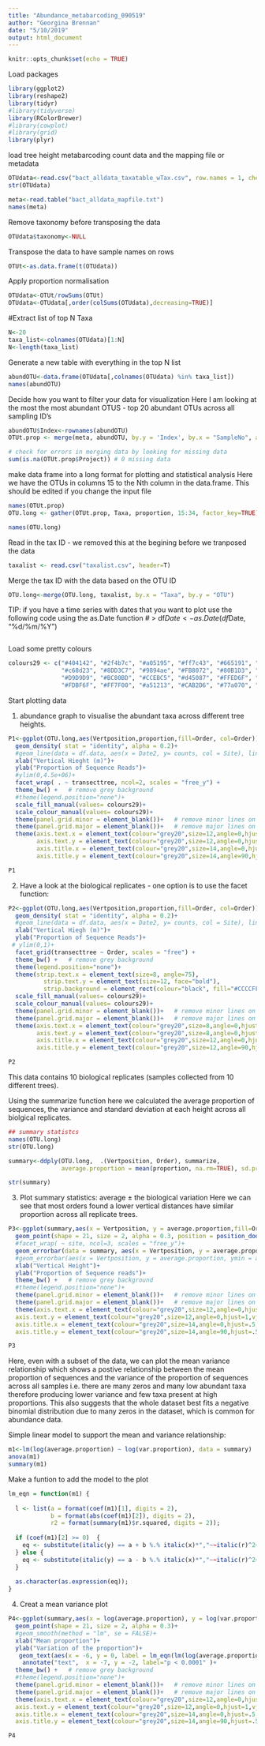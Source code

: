 ```yaml
---
title: "Abundance_metabarcoding_090519"
author: "Georgina Brennan" 
date: "5/10/2019"
output: html_document
---
```


```r
knitr::opts_chunk$set(echo = TRUE)
```
Load packages
```r
library(ggplot2)
library(reshape2)
library(tidyr)
#library(tidyverse)
library(RColorBrewer)
#library(cowplot)
#library(grid)
library(plyr)


```
load tree height metabarcoding count data and the mapping file or metadata

```r

OTUdata<-read.csv("bact_alldata_taxatable_wTax.csv", row.names = 1, check.names =FALSE)
str(OTUdata)

meta<-read.table("bact_alldata_mapfile.txt")
names(meta)
```
Remove taxonomy before transposing the data
```r
OTUdata$taxonomy<-NULL

```
Transpose the data to have sample names on rows

```r
OTUt<-as.data.frame(t(OTUdata))

```
Apply proportion normalisation

```r
OTUdata<-OTUt/rowSums(OTUt)
OTUdata<-OTUdata[,order(colSums(OTUdata),decreasing=TRUE)]
```
#Extract list of top N Taxa

```r
N<-20
taxa_list<-colnames(OTUdata)[1:N]
N<-length(taxa_list)
```

Generate a new table with everything in the top N list

```r

abundOTU<-data.frame(OTUdata[,colnames(OTUdata) %in% taxa_list])
names(abundOTU)

```
Decide how you want to filter your data for visualization 
Here I am looking at the most the most abundant OTUS - top 20 abundant OTUs across all sampling ID's

```r
abundOTU$Index<-rownames(abundOTU)
OTUt.prop <- merge(meta, abundOTU, by.y = 'Index', by.x = "SampleNo", all=FALSE)

# check for errors in merging data by looking for missing data
sum(is.na(OTUt.prop$Project)) # 0 missing data 

```
make data frame into a long format for plotting and statistical analysis 
Here we have the OTUs in columns 15 to the Nth column in the data.frame. This should be edited if you change the input file

```r
names(OTUt.prop)
OTU.long <- gather(OTUt.prop, Taxa, proportion, 15:34, factor_key=TRUE)

names(OTU.long)

```

Read in the tax ID - we removed this at the begining before we tranposed the data

```r
taxalist <- read.csv("taxalist.csv", header=T)

```
Merge the tax ID with the data based on the OTU ID

```r
OTU.long<-merge(OTU.long, taxalist, by.x = "Taxa", by.y = "OTU")
```
TIP: if you have a time series with dates that you want to plot use the following code using the as.Date function 
# > df$Date <- as.Date(df$Date, "%d/%m/%Y") 

```r
```

Load some pretty colours

```r
colours29 <- c("#404142", "#2f4b7c", "#a05195", "#ff7c43", "#665191", "#e0e084",
               "#c68d23", "#8DD3C7", "#9894ae", "#FB8072", "#80B1D3", "#f95d6a", "#B3DE69", "#FCCDE5", 
               "#D9D9D9", "#BC80BD", "#CCEBC5", "#d45087", "#FFED6F", "#1F78B4", "#33A02C", "#FB9A99", 
               "#FDBF6F", "#FF7F00", "#a51213", "#CAB2D6", "#77a070", "#B15928", "#003f5c")
```


Start plotting data 

1) abundance graph to visualise the abundant taxa across different tree heights.


```r
P1<-ggplot(OTU.long,aes(Vertposition,proportion,fill=Order, col=Order)) +
  geom_density( stat = "identity", alpha = 0.2)+
  #geom_line(data = df.data, aes(x = Date2, y= counts, col = Site), linetype = "dashed")+
  xlab("Vertical Hieght (m)")+
  ylab("Proportion of Sequence Reads")+
  #ylim(0,4.5e+06)+
  facet_wrap( . ~ transecttree, ncol=2, scales = "free_y") +
  theme_bw() +   # remove grey background
  #theme(legend.position="none")+
  scale_fill_manual(values= colours29)+
  scale_colour_manual(values= colours29)+
  theme(panel.grid.minor = element_blank())+   # remove minor lines on plot
  theme(panel.grid.major = element_blank())+   # remove major lines on plot
  theme(axis.text.x = element_text(colour="grey20",size=12,angle=0,hjust=.5,vjust=.5,face="plain"),  #horizontal axis text, grey, size 16, no angle etc.
        axis.text.y = element_text(colour="grey20",size=12,angle=0,hjust=1,vjust=0,face="plain"),     #vertical axis text, grey, size 16, no angle etc.
        axis.title.x = element_text(colour="grey20",size=14,angle=0,hjust=.5,vjust=0,face="plain"),   #horizontal axis label, grey, size 20, no angle etc.
        axis.title.y = element_text(colour="grey20",size=14,angle=90,hjust=.5,vjust=.5,face="plain")) #vertical axis label, grey, size 20, no angle etc.

P1

```

2) Have a look at the biological replicates - one option is to use the facet function:

```r

P2<-ggplot(OTU.long,aes(Vertposition,proportion,fill=Order, col=Order)) +
  geom_density( stat = "identity", alpha = 0.2)+
  #geom_line(data = df.data, aes(x = Date2, y= counts, col = Site), linetype = "dashed")+
  xlab("Vertical Hiegh (m)")+
  ylab("Proportion of Sequence Reads")+
 # ylim(0,1)+
  facet_grid(transecttree ~ Order, scales = "free") +
  theme_bw() +   # remove grey background
  theme(legend.position="none")+
  theme(strip.text.x = element_text(size=8, angle=75),
          strip.text.y = element_text(size=12, face="bold"),
          strip.background = element_rect(colour="black", fill="#CCCCFF"))+
  scale_fill_manual(values= colours29)+
  scale_colour_manual(values= colours29)+
  theme(panel.grid.minor = element_blank())+   # remove minor lines on plot
  theme(panel.grid.major = element_blank())+   # remove major lines on plot
  theme(axis.text.x = element_text(colour="grey20",size=8,angle=0,hjust=.5,vjust=.5,face="plain"),  #horizontal axis text, grey, size 16, no angle etc.
        axis.text.y = element_text(colour="grey20",size=8,angle=0,hjust=1,vjust=0,face="plain"),     #vertical axis text, grey, size 16, no angle etc.
        axis.title.x = element_text(colour="grey20",size=12,angle=0,hjust=.5,vjust=0,face="plain"),   #horizontal axis label, grey, size 20, no angle etc.
        axis.title.y = element_text(colour="grey20",size=12,angle=90,hjust=.5,vjust=.5,face="plain")) #vertical axis label, grey, size 20, no angle etc.

P2
```


This data contains 10 biological replicates (samples collected from 10 different trees).

Using the summarize function here we calculated the average proportion of sequences, the variance and standard deviation at each height across all biolgical replicates. 


```r
## summary statistcs
names(OTU.long)
str(OTU.long)

summary<-ddply(OTU.long,  .(Vertposition, Order), summarize,
               average.proportion = mean(proportion, na.rm=TRUE), sd.proportion = (sd(proportion, na.rm=TRUE)),var.proportion = (var(proportion)))

str(summary)
```


3) Plot summary statistics: average ± the biological variation
Here we can see that most orders found a lower vertical distances have similar proportion across all replicate trees.


```r
P3<-ggplot(summary,aes(x = Vertposition, y = average.proportion,fill=Order, col=Order, group = Order)) +
  geom_point(shape = 21, size = 2, alpha = 0.3, position = position_dodge(width = 0.3))+
  #facet_wrap( ~ site, ncol=3, scales = "free_y")+
  geom_errorbar(data = summary, aes(x = Vertposition, y = average.proportion, ymin = average.proportion - var.proportion, ymax = average.proportion + var.proportion, width = 0.7),col = "black", position = position_dodge(width = 0.3)) +
  #geom_errorbar(aes(x = Vertposition, y = average.proportion, ymin = average.proportion - var.proportion, ymax = average.proportion + var.proportion, group = Taxa), col = "black", position = position_dodge(width = 0.3)) +
  xlab("Vertical Height")+
  ylab("Proportion of Sequence reads")+
  theme_bw() +   # remove grey background
  #theme(legend.position="none")+
  theme(panel.grid.minor = element_blank())+   # remove minor lines on plot
  theme(panel.grid.major = element_blank())+   # remove major lines on plot
  theme(axis.text.x = element_text(colour="grey20",size=12,angle=0,hjust=.5,vjust=.5,face="plain"),  #horizontal axis text, grey, size 16, no angle etc.
  axis.text.y = element_text(colour="grey20",size=12,angle=0,hjust=1,vjust=0,face="plain"),     #vertical axis text, grey, size 16, no angle etc.
  axis.title.x = element_text(colour="grey20",size=14,angle=0,hjust=.5,vjust=0,face="plain"),   #horizontal axis label, grey, size 20, no angle etc.
  axis.title.y = element_text(colour="grey20",size=14,angle=90,hjust=.5,vjust=.5,face="plain"))  #vertical axis label, grey, size 20, no angle etc.  

P3

```



Here, even with a subset of the data, we can plot the mean variance relationship which shows a postive relationship between the mean proportion of sequences and the variance of the proportion of sequences across all samples i.e. there are many zeros and many low abundant taxa therefore producing lower variance and few taxa present at high proportions. This also suggests that the whole dataset best fits a negative binomial distribution due to many zeros in the dataset, which is common for abundance data. 


Simple linear model to support the mean and variance relationship:
```r
m1<-lm(log(average.proportion) ~ log(var.proportion), data = summary)
anova(m1)
summary(m1)
```
Make a funtion to add the model to the plot
```r
lm_eqn = function(m1) {
  
  l <- list(a = format(coef(m1)[1], digits = 2),
            b = format(abs(coef(m1)[2]), digits = 2),
            r2 = format(summary(m1)$r.squared, digits = 2));
  
  if (coef(m1)[2] >= 0)  {
    eq <- substitute(italic(y) == a + b %.% italic(x)*","~~italic(r)^2~"="~r2,l)
  } else {
    eq <- substitute(italic(y) == a - b %.% italic(x)*","~~italic(r)^2~"="~r2,l)    
  }
  
  as.character(as.expression(eq));                 
}
```


4) Creat a mean variance plot


```r

P4<-ggplot(summary,aes(x = log(average.proportion), y = log(var.proportion),fill=Order, col=Order, group = Order)) +
  geom_point(shape = 21, size = 2, alpha = 0.3)+
  #geom_smooth(method = "lm", se = FALSE)+
  xlab("Mean proportion")+
  ylab("Variation of the proportion")+
   geom_text(aes(x = -6, y = 0, label = lm_eqn(lm(log(average.proportion) ~ log(var.proportion)))), parse = TRUE, col = "black")+
    annotate("text",  x = -7, y = -2, label="p < 0.0001" )+
  theme_bw() +   # remove grey background
  #theme(legend.position="none")+
  theme(panel.grid.minor = element_blank())+   # remove minor lines on plot
  theme(panel.grid.major = element_blank())+   # remove major lines on plot
  theme(axis.text.x = element_text(colour="grey20",size=12,angle=0,hjust=.5,vjust=.5,face="plain"),  #horizontal axis text, grey, size 16, no angle etc.
  axis.text.y = element_text(colour="grey20",size=12,angle=0,hjust=1,vjust=0,face="plain"),     #vertical axis text, grey, size 16, no angle etc.
  axis.title.x = element_text(colour="grey20",size=14,angle=0,hjust=.5,vjust=0,face="plain"),   #horizontal axis label, grey, size 20, no angle etc.
  axis.title.y = element_text(colour="grey20",size=14,angle=90,hjust=.5,vjust=.5,face="plain"))  #vertical axis label, grey, size 20, no angle etc.  

P4
```

